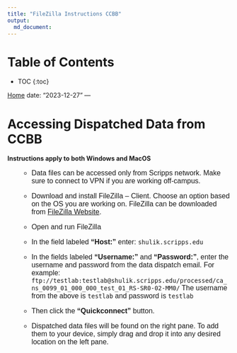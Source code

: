 ```yaml
---
title: "FileZilla Instructions CCBB"
output:
  md_document:
---
```


# Table of Contents

* TOC {:toc}

<!-- Content of your subpage goes here -->

<a href="path_to_your_home_page.html" class="home-button">Home</a>
date: "2023-12-27"
---

# Accessing Dispatched Data from CCBB


**Instructions apply to both Windows and MacOS**



<ol style="font-family: Arial; font-size: 16px;">
* Data files can be accessed only from Scripps network. Make sure to connect to VPN if you are working off-campus.

* Download and install FileZilla – Client. Choose an option based on the OS you are working on. FileZilla can be downloaded from <a href="https://filezilla-project.org/download.php?type=client">FileZilla Website</a>.

* Open and run FileZilla

* In the field labeled **“Host:”** enter: <code>shulik.scripps.edu</code>

* In the fields labeled **“Username:”** and **“Password:”**, enter the username and password from the data dispatch email. For example: <code>ftp://testlab:testlab@shulik.scripps.edu/processed/ca_ns_0099_01_000_000_test_01_RS-SR0-02-MM0/</code>
The username from the above is <code>testlab</code> and password is <code>testlab</code>

* Then click the **“Quickconnect”** button.

* Dispatched data files will be found on the right pane. To add them to your device, simply drag and drop it into any desired location on the left pane.

</ol>
